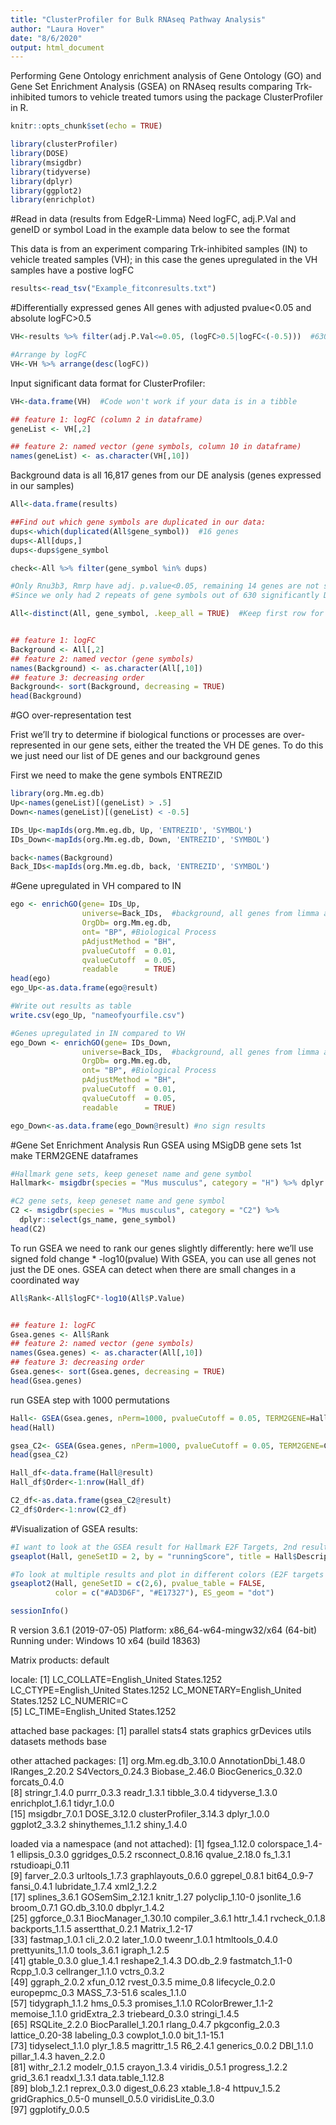 ```yaml
---
title: "ClusterProfiler for Bulk RNAseq Pathway Analysis"
author: "Laura Hover"
date: "8/6/2020"
output: html_document
---
```


Performing Gene Ontology enrichment analysis of Gene Ontology (GO) and Gene Set Enrichment Analysis (GSEA) on RNAseq results comparing Trk-inhibited tumors to vehicle treated tumors using the package ClusterProfiler in R.


```r
knitr::opts_chunk$set(echo = TRUE)
```

```r
library(clusterProfiler)
library(DOSE)
library(msigdbr)
library(tidyverse)
library(dplyr)
library(ggplot2)
library(enrichplot)
```


#Read in data (results from EdgeR-Limma)
Need logFC, adj.P.Val and geneID or symbol
Load in the example data below to see the format

This data is from an experiment comparing Trk-inhibited samples (IN) to vehicle treated samples (VH); in this case the genes upregulated in the VH samples have a postive logFC
```r
results<-read_tsv("Example_fitconresults.txt")
```

#Differentially expressed genes
All genes with adjusted pvalue<0.05 and absolute logFC>0.5
```r
VH<-results %>% filter(adj.P.Val<=0.05, (logFC>0.5|logFC<(-0.5)))  #630 genes

#Arrange by logFC
VH<-VH %>% arrange(desc(logFC))

```

Input significant data format for ClusterProfiler:
```r
VH<-data.frame(VH)  #Code won't work if your data is in a tibble

## feature 1: logFC (column 2 in dataframe)
geneList <- VH[,2]

## feature 2: named vector (gene symbols, column 10 in dataframe)
names(geneList) <- as.character(VH[,10])

```

Background data is all 16,817 genes from our DE analysis (genes expressed in our samples)
```r
All<-data.frame(results)

##Find out which gene symbols are duplicated in our data:
dups<-which(duplicated(All$gene_symbol))  #16 genes
dups<-All[dups,]
dups<-dups$gene_symbol

check<-All %>% filter(gene_symbol %in% dups)

#Only Rnu3b3, Rmrp have adj. p.value<0.05, remaining 14 genes are not sign different in the 2 groups.  For now keep the first instance of each gene.
#Since we only had 2 repeats of gene symbols out of 630 significantly DE genes, continue with gene sybmols.  Alternatively use the Ensembl ID to avoid this issue

All<-distinct(All, gene_symbol, .keep_all = TRUE)  #Keep first row for each gene


## feature 1: logFC
Background <- All[,2]
## feature 2: named vector (gene symbols)
names(Background) <- as.character(All[,10])
## feature 3: decreasing order
Background<- sort(Background, decreasing = TRUE)
head(Background)

```


#GO over-representation test

Frist we'll try to determine if biological functions or processes are over-represented in our gene sets, either the treated the VH DE genes.  To do this we just need our list of DE genes and our background genes

First we need to make the gene symbols ENTREZID
```r
library(org.Mm.eg.db)
Up<-names(geneList)[(geneList) > .5]
Down<-names(geneList)[(geneList) < -0.5]

IDs_Up<-mapIds(org.Mm.eg.db, Up, 'ENTREZID', 'SYMBOL')
IDs_Down<-mapIds(org.Mm.eg.db, Down, 'ENTREZID', 'SYMBOL')

back<-names(Background)
Back_IDs<-mapIds(org.Mm.eg.db, back, 'ENTREZID', 'SYMBOL')
```

#Gene upregulated in VH compared to IN
```r
ego <- enrichGO(gene= IDs_Up,
                universe=Back_IDs,  #background, all genes from limma analysis
                OrgDb= org.Mm.eg.db,
                ont= "BP", #Biological Process
                pAdjustMethod = "BH",
                pvalueCutoff  = 0.01,
                qvalueCutoff  = 0.05,
                readable      = TRUE)
head(ego)
ego_Up<-as.data.frame(ego@result)

#Write out results as table
write.csv(ego_Up, "nameofyourfile.csv")
```


```r
#Genes upregulated in IN compared to VH
ego_Down <- enrichGO(gene= IDs_Down,
                universe=Back_IDs,  #background, all genes from limma analysis
                OrgDb= org.Mm.eg.db,
                ont= "BP", #Biological Process
                pAdjustMethod = "BH",
                pvalueCutoff  = 0.01,
                qvalueCutoff  = 0.05,
                readable      = TRUE)

ego_Down<-as.data.frame(ego_Down@result) #no sign results
```


#Gene Set Enrichment Analysis
Run GSEA using MSigDB gene sets
1st make TERM2GENE dataframes
```r
#Hallmark gene sets, keep geneset name and gene symbol
Hallmark<- msigdbr(species = "Mus musculus", category = "H") %>% dplyr::select(gs_name, gene_symbol)

#C2 gene sets, keep geneset name and gene symbol
C2 <- msigdbr(species = "Mus musculus", category = "C2") %>% 
  dplyr::select(gs_name, gene_symbol)
head(C2)

```

To run GSEA we need to rank our genes slightly differently: here we'll  use signed fold change * -log10(pvalue)
With GSEA, you can use all genes not just the DE ones.  GSEA can detect when there are small changes in a coordinated way
```r
All$Rank<-All$logFC*-log10(All$P.Value)


## feature 1: logFC
Gsea.genes <- All$Rank
## feature 2: named vector (gene symbols)
names(Gsea.genes) <- as.character(All[,10])
## feature 3: decreasing order
Gsea.genes<- sort(Gsea.genes, decreasing = TRUE)
head(Gsea.genes)
```


run GSEA step with 1000 permutations
```r
Hall<- GSEA(Gsea.genes, nPerm=1000, pvalueCutoff = 0.05, TERM2GENE=Hallmark, verbose=TRUE)
head(Hall)

gsea_C2<- GSEA(Gsea.genes, nPerm=1000, pvalueCutoff = 0.05, TERM2GENE=C2, verbose=TRUE)
head(gsea_C2)

```

```r
Hall_df<-data.frame(Hall@result)
Hall_df$Order<-1:nrow(Hall_df)

C2_df<-as.data.frame(gsea_C2@result)
C2_df$Order<-1:nrow(C2_df)

```


#Visualization of GSEA results:
```r
#I want to look at the GSEA result for Hallmark E2F Targets, 2nd results in our table
gseaplot(Hall, geneSetID = 2, by = "runningScore", title = Hall$Description[2])

#To look at multiple results and plot in different colors (E2F targets and Myc Targets V1, 2 and 6 are the row numbers of these pathways in our results table)
gseaplot2(Hall, geneSetID = c(2,6), pvalue_table = FALSE,
          color = c("#AD3D6F", "#E17327"), ES_geom = "dot")

```


```r
sessionInfo()
```
R version 3.6.1 (2019-07-05)
Platform: x86_64-w64-mingw32/x64 (64-bit)
Running under: Windows 10 x64 (build 18363)

Matrix products: default

locale:
[1] LC_COLLATE=English_United States.1252  LC_CTYPE=English_United States.1252    LC_MONETARY=English_United States.1252 LC_NUMERIC=C                          
[5] LC_TIME=English_United States.1252    

attached base packages:
[1] parallel  stats4    stats     graphics  grDevices utils     datasets  methods   base     

other attached packages:
 [1] org.Mm.eg.db_3.10.0    AnnotationDbi_1.48.0   IRanges_2.20.2         S4Vectors_0.24.3       Biobase_2.46.0         BiocGenerics_0.32.0    forcats_0.4.0         
 [8] stringr_1.4.0          purrr_0.3.3            readr_1.3.1            tibble_3.0.4           tidyverse_1.3.0        enrichplot_1.6.1       tidyr_1.0.0           
[15] msigdbr_7.0.1          DOSE_3.12.0            clusterProfiler_3.14.3 dplyr_1.0.0            ggplot2_3.3.2          shinythemes_1.1.2      shiny_1.4.0           

loaded via a namespace (and not attached):
 [1] fgsea_1.12.0        colorspace_1.4-1    ellipsis_0.3.0      ggridges_0.5.2      rsconnect_0.8.16    qvalue_2.18.0       fs_1.3.1            rstudioapi_0.11    
 [9] farver_2.0.3        urltools_1.7.3      graphlayouts_0.6.0  ggrepel_0.8.1       bit64_0.9-7         fansi_0.4.1         lubridate_1.7.4     xml2_1.2.2         
[17] splines_3.6.1       GOSemSim_2.12.1     knitr_1.27          polyclip_1.10-0     jsonlite_1.6        broom_0.7.1         GO.db_3.10.0        dbplyr_1.4.2       
[25] ggforce_0.3.1       BiocManager_1.30.10 compiler_3.6.1      httr_1.4.1          rvcheck_0.1.8       backports_1.1.5     assertthat_0.2.1    Matrix_1.2-17      
[33] fastmap_1.0.1       cli_2.0.2           later_1.0.0         tweenr_1.0.1        htmltools_0.4.0     prettyunits_1.1.0   tools_3.6.1         igraph_1.2.5       
[41] gtable_0.3.0        glue_1.4.1          reshape2_1.4.3      DO.db_2.9           fastmatch_1.1-0     Rcpp_1.0.3          cellranger_1.1.0    vctrs_0.3.2        
[49] ggraph_2.0.2        xfun_0.12           rvest_0.3.5         mime_0.8            lifecycle_0.2.0     europepmc_0.3       MASS_7.3-51.6       scales_1.1.0       
[57] tidygraph_1.1.2     hms_0.5.3           promises_1.1.0      RColorBrewer_1.1-2  memoise_1.1.0       gridExtra_2.3       triebeard_0.3.0     stringi_1.4.5      
[65] RSQLite_2.2.0       BiocParallel_1.20.1 rlang_0.4.7         pkgconfig_2.0.3     lattice_0.20-38     labeling_0.3        cowplot_1.0.0       bit_1.1-15.1       
[73] tidyselect_1.1.0    plyr_1.8.5          magrittr_1.5        R6_2.4.1            generics_0.0.2      DBI_1.1.0           pillar_1.4.3        haven_2.2.0        
[81] withr_2.1.2         modelr_0.1.5        crayon_1.3.4        viridis_0.5.1       progress_1.2.2      grid_3.6.1          readxl_1.3.1        data.table_1.12.8  
[89] blob_1.2.1          reprex_0.3.0        digest_0.6.23       xtable_1.8-4        httpuv_1.5.2        gridGraphics_0.5-0  munsell_0.5.0       viridisLite_0.3.0  
[97] ggplotify_0.0.5    

